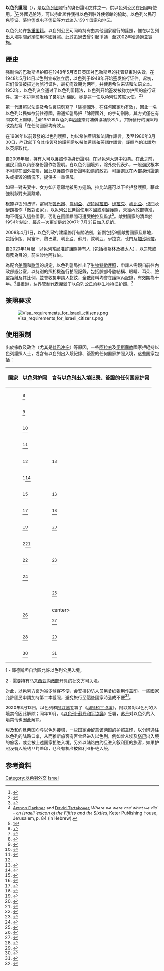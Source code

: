 {{Infobox Identity document
| document_name  =  以色列護照<br>{{rtl-lang|he|דרכון ישראלי}}<br>{{rtl-lang|ar|جواز سفر إسرائيلي}} 
| image= Biometric passport of Israel.jpg
| image_caption= 2013年起發行的以色列晶片護照
| image2= File:Israel Biometric Passport.jpg
| image_caption2= 以色列电子护照的个人信息首页。
| date_first_issued= 1948年<br />2012年1月1日<ref>{{Cite web |url=http://www.consilium.europa.eu/prado/en/ISR-AO-03001/index.html |title=存档副本 |accessdate=2020-05-24 |archive-date=2020-02-07 |archive-url=https://web.archive.org/web/20200207041613/https://www.consilium.europa.eu/prado/en/ISR-AO-03001/index.html |dead-url=no }}</ref>(当前版本)
| using_jurisdiction= {{flagicon image|Flag of the Prime Minister of Israel.svg|size=23px}}以色列内政部
| document_type= [[護照|護照]]
| purpose= 識別身份
| eligibility= [[以色列公民|以色列公民]]
| expiration= 发行后1年、5年或10年
| cost=245新谢克尔(成人、暑期、在线支付)<br />155(成人、冬季、在线支付)<br />265新谢克尔(成人，在办护照处付款)<br />125新谢克尔(儿童、暑期、在线支付)<br />90新谢克尔(儿童，冬季，在线支付)<br />140新谢克尔(儿童，在办护照处付款)<ref>{{Cite web|url=https://www.gov.il/en/service/application_for_biometric_passport2|title=Apply for an Israeli passport|website=GOV.IL|language=en|access-date=2020-01-07|archive-date=2020-04-03|archive-url=https://web.archive.org/web/20200403160526/https://www.gov.il/en/service/application_for_biometric_passport2|dead-url=no}}</ref>
}}
'''以色列護照'''（{{lang-he|'''דרכון ישראלי'''}}），是[[以色列|以色列國]]發行的身份證明文件之一，供以色列公民在出國時使用。<ref>{{Cite web |url=http://www.israelemb.org/ConsularTravelDoc.html |title=Embassy of Israel in the US. Consular Section |accessdate=2020-05-24 |archive-date=2005-05-11 |archive-url=https://web.archive.org/web/20050511235440/http://www.israelemb.org/ConsularTravelDoc.html |dead-url=no }}</ref>在外國遇險時，可以持此證件獲得以色列駐外使领館的協助。以色列公民可免签证、落地签或电子签证等方式进入159个国家和地区。

以色列允许[[多重国籍|多重国籍]]。以色列公民可同時持有由其他國家發行的護照，惟在以色列出入境期間必須使用本國護照。此政策過去曾引起爭議，至2002年獲通過並實施。

==歷史==
强制性的巴勒斯坦护照在1948年5月15日英国对巴勒斯坦的托管结束时失效。在1948年5月14日以色列宣布独立后，以色列于1948年开始签发旅行证件。起初，它们仅仅被描述为旅行证件，最初有效期为两年，并使用希伯来语和法语文本。1952年，以色列议会通过了以色列国籍法，以色列开始签发被称为护照的旅行证件。第一本护照颁发给了[[果尔达·梅厄|果尔达·梅厄]]，她是第一任以色列驻苏联大使。<ref>{{cite web|title=Golda|url=http://www.emeryweiner.org/cmtpages.php?file_name=goldacircle&link_id=294&preview=A|publisher=The Emery/Weiner School|archiveurl=https://web.archive.org/web/20110726030417/http://www.emeryweiner.org/cmtpages.php?file_name=goldacircle&link_id=294&preview=A|archivedate=2011-07-26|accessdate=2020-05-24|dead-url=yes}}</ref><ref>{{cite web|last=Pine|first=Dan|title=Golda Meir’s life was devoted to building Zionism|url=http://www.jewishsf.com/content/2-0-/module/displaystory/story_id/26398/edition_id/509/format/html/displaystory.html|publisher=San Francisco Jewish Community Publications Inc.|accessdate=2005-07-15|archiveurl=https://web.archive.org/web/20120826214419/http://www.jweekly.com/article/full/26545/golda-meir-s-life-was-devoted-to-building-zionism/|archivedate=2012-08-26|dead-url=yes}}</ref>

第一代護照以法語及希伯萊語刻寫了「除[[德國|德國]]外，在任何國家均有效」，因此一名以色列公民如欲前往德國，需通知當局把「除德國外」的字句刪除，其方式僅在有關字句上劃線。<ref>[[Amnon_Dankner|Amnon Dankner]] and [[David_Tartakover|David Tartakover]], ''Where we were and what we did - an Israeli lexicon of the Fifties and the Sixties'', Keter Publishing House, Jerusalem, p. 84 (in Hebrew).</ref>至1952年以色列與[[西德|西德]]簽訂補償協議後不久，其後發行的護照均改為刻寫「在任何國家均有效」。

在1980年以前簽發的以色列護照，均以希伯萊語和法語作語言，及至1980年3月30日，內政部下令其後簽發的護照需以希伯萊語和英語作語言，護照內的法語均以英語取代。

自2006年起，持有人可以護照作為身份證明，在以色列大選中投票。在此之前，選民只能以內部身份證作為證明。在以色列國境外，除外交代表外，一般選民根本不可能在國外投票，因此以護照作身份證明投票的政策，可讓選民在內部身份證遺失或損毀的情況下，提供多一重保障。

如果一對夫妻中，女方如非意願地被男方逼婚，拉比法庭可以下令拒發護照，藉此強制該對夫妻離婚。

根據以色列法律，當局把[[黎巴嫩|黎巴嫩]]、[[敘利亞|敘利亞]]、[[沙特阿拉伯|沙特阿拉伯]]、[[伊拉克|伊拉克]]、[[利比亞|利比亞]]、[[也門|也門]]及[[伊朗|伊朗]]視作「敵對國家」，以色列公民無論使用本國或別國護照，未經內政部特准，均不得進入這些國家，否則在回國期間可遭受檢控及監禁<ref>[http://news.epochtimes.com/b5/7/12/7/n1934183.htm]</ref>。敵對國家的清單於1954年制定，最近一次更新是於2007年7月25日加入伊朗。

2008年4月1日，以色列政府建議修訂有關法例，新例包括9個敵對國家及屬地，包括伊朗、阿富汗、黎巴嫩、利比亞、蘇丹、敘利亞、伊拉克、也門及[[加沙地帶|加沙地帶]]。

自2020年1月起，以色列當局准許護照持有人（包括穆斯林及猶太人），以宗教或商務為目的，前往沙地阿拉伯。

為配合[[美國|美國]]和[[歐盟|歐盟]]的規定，以色列當局推出了[[生物特徵護照|生物特徵護照]]，申請人需親自前往內政部辦公室，以特別的照相機進行拍照記錄，包括臉部骨骼結構、眼睛、耳朵、臉型距離及其比例，並會收集申請人指紋，全數資料均會在護照內記錄，有效期為十年。<ref>{{Cite web |url=http://www.theyeshivaworld.com/article.php?p=16519 |title=The Yeshiva World, Israel Moving to Biometric Passport. From Jewish News |accessdate=2020-05-24 |archive-date=2012-02-13 |archive-url=https://web.archive.org/web/20120213225209/http://www.theyeshivaworld.com/article.php?p=16519 |dead-url=no }}</ref>据报道，边界管制代表撕毁了以色列公民的非生物特征护照。<ref>{{Cite web|author=Morning News system|url=https://www.mako.co.il/tv-morning-news/articles/Article-031946ffb406561006.htm|title=Israelis claim that their passports were torn in the border control, and they had to pay for new ones|website=[[Keshet_Media_Group#Mako|Mako]]|language=he|publisher=Presented by Nesli Barda|date=2018-08-22|access-date=2018-08-23|archive-date=2019-04-30|archive-url=https://web.archive.org/web/20190430154439/https://www.mako.co.il/tv-morning-news/articles/Article-031946ffb406561006.htm|dead-url=no}}</ref>

==簽證要求==
{{Main|以色列公民签证要求}}
[[Image:Visa_requirements_for_Israeli_citizens.png|right]]

==使用限制==
出於宗教及政治（尤其是[[以巴冲突|以巴冲突]]）等原因，一些[[阿拉伯世界|阿拉伯]]及[[伊斯蘭教|伊斯蘭教]]國家拒絕持以色列護照人士，或含有以色列出入境紀錄、簽證的任何国家护照入境，这些国家包括：
{| class="wikitable"
|-
! 国家
! 以色列护照
! 含有以色列出入境记录、簽證的任何国家护照
|-
| {{flag|Algeria}} || {{BLACK|style=color:white;|拒绝入境}}<ref>{{Timatic|nationality=IL|destination=DZ}}</ref> || <center>{{yes|无此限制}}</center>
|-
| {{flag|Bangladesh}} || {{BLACK|style=color:white;|拒绝入境}}<ref>{{Timatic|nationality=IL|destination=BD}}</ref> || <center>{{yes|无此限制}}</center>
|-
| {{flag|Brunei}} || {{BLACK|style=color:white;|拒绝入境}}<ref>{{Timatic|nationality=IL|destination=BN}}</ref> || <center>{{yes|无此限制}}</center>
|-
| {{flag|Djibouti}} || {{BLACK|style=color:white;|拒绝入境}}<ref name="ReferenceA">{{Timatic|nationality=IL|destination=DJ}}</ref> || <center>{{yes|无此限制}}</center>
|-
| {{flag|Iran}} || {{BLACK|style=color:white;|拒绝入境}}<ref name="ReferenceA"/> || {{BLACK|style=color:white;|拒绝入境}}<ref>{{Cite web |url=https://www.timaticweb.com/cgi-bin/tim_website_client.cgi?FullText=1&COUNTRY=IR&SECTION=PA&SUBSECTION=WA&user=KLMB2C&subuser=KLMB2C |title=存档副本 |accessdate=2015-10-14 |archive-date=2017-02-15 |archive-url=https://web.archive.org/web/20170215221530/https://www.timaticweb.com/cgi-bin/tim_website_client.cgi?FullText=1&COUNTRY=IR&SECTION=PA&SUBSECTION=WA&user=KLMB2C&subuser=KLMB2C |dead-url=yes }}</ref>
|-
| {{flag|Iraq}} || {{BLACK|style=color:white;|拒绝入境}}<sup>1</sup><ref>{{Timatic|nationality=IL|destination=IQ}}</ref> || <center>{{yes|无此限制}}</center>
|-
| {{flag|Kuwait}} || {{BLACK|style=color:white;|拒绝入境}}<ref name="ReferenceB">{{Timatic|nationality=IL|destination=KW}}</ref> || {{yes-no|可能会拒绝入境}}<ref name="travel.gc.ca">{{Cite web |url=http://travel.gc.ca/destinations/kuwait#entryexit |title=存档副本 |accessdate=2015-10-14 |archive-date=2017-11-07 |archive-url=https://web.archive.org/web/20171107112338/https://travel.gc.ca/destinations/kuwait#entryexit |dead-url=no }}</ref>
|-
| {{flag|Lebanon}} || {{BLACK|style=color:white;|拒绝入境}}<ref>{{Timatic|nationality=IL|destination=LB}}</ref> || {{BLACK|style=color:white;|拒绝入境}}<ref>{{Cite web |url=https://www.timaticweb.com/cgi-bin/tim_website_client.cgi?FullText=1&COUNTRY=LB&SECTION=PA&SUBSECTION=WA&user=KLMB2C&subuser=KLMB2C |title=存档副本 |accessdate=2015-10-14 |archive-date=2017-03-01 |archive-url=https://web.archive.org/web/20170301052233/https://www.timaticweb.com/cgi-bin/tim_website_client.cgi?FullText=1&COUNTRY=LB&SECTION=PA&SUBSECTION=WA&user=KLMB2C&subuser=KLMB2C |dead-url=yes }}</ref>
|-
| {{flag|Libya}} || {{BLACK|style=color:white;|拒绝入境}}<ref>{{Timatic|nationality=IL|destination=LY}}</ref> || {{BLACK|style=color:white;|拒绝入境}}<ref>{{Cite web |url=https://www.timaticweb.com/cgi-bin/tim_website_client.cgi?FullText=1&COUNTRY=LY&SECTION=PA&SUBSECTION=WA&user=KLMB2C&subuser=KLMB2C |title=存档副本 |accessdate=2015-10-14 |archive-date=2017-03-01 |archive-url=https://web.archive.org/web/20170301070930/https://www.timaticweb.com/cgi-bin/tim_website_client.cgi?FullText=1&COUNTRY=LY&SECTION=PA&SUBSECTION=WA&user=KLMB2C&subuser=KLMB2C |dead-url=yes }}</ref>
|-
| {{flag|Malaysia}} || {{no|需要簽證和入境許可}}<sup>2</sup><ref>{{Timatic|nationality=IL|destination=MY}}</ref> || <center>{{yes|无此限制}}</center>
|-
| {{flag|Oman}} || {{BLACK|style=color:white;|拒绝入境}}<ref>{{Timatic|nationality=IL|destination=OM}}</ref> || {{yes-no|可能会拒绝入境}}<ref>{{Cite web |url=http://travel.gc.ca/destinations/oman#entryexit |title=存档副本 |accessdate=2015-10-14 |archive-date=2017-08-24 |archive-url=https://web.archive.org/web/20170824064438/https://travel.gc.ca/destinations/oman#entryexit |dead-url=no }}</ref>
|-
| {{flag|Pakistan}} ||  {{no|需要簽證和入境許可}}<ref>{{Timatic|nationality=IL|destination=PK}}</ref> || <center>{{yes|无此限制}}</center>
|-
| {{flag|Qatar}} || <center>{{no|需要簽證}}</center> || {{yes-no|可能会拒绝入境}}<ref>{{Cite web |url=http://travel.gc.ca/destinations/qatar#entryexit |title=存档副本 |accessdate=2015-10-14 |archive-date=2017-11-07 |archive-url=https://web.archive.org/web/20171107113246/https://travel.gc.ca/destinations/qatar#entryexit |dead-url=no }}</ref>
|-
| {{flag|Saudi Arabia}} || {{BLACK|style=color:white;|拒绝入境}}<ref>{{Timatic|nationality=IL|destination=SA}}</ref> || center>{{yes|无此限制}}</center><ref>{{Cite web|url=https://help.visitsaudi.com/hc/en-us/articles/360009471279-It-is-possible-to-visit-KSA-with-an-Israeli-stamp-on-the-passport-|2=|dead-url=yes|title=存档副本|access-date=2021-04-17|archive-date=2020-11-29|archive-url=https://web.archive.org/web/20201129215648/https://help.visitsaudi.com/hc/en-us/articles/360009471279-It-is-possible-to-visit-KSA-with-an-Israeli-stamp-on-the-passport-}}</ref>
|-
| {{flag|Syria}} || {{BLACK|style=color:white;|拒绝入境}}<ref>{{Timatic|nationality=IL|destination=SY}}</ref> || {{BLACK|style=color:white;|拒绝入境}}<ref>{{Cite web |url=https://www.timaticweb.com/cgi-bin/tim_website_client.cgi?FullText=1&COUNTRY=SY&SECTION=PA&SUBSECTION=WA&user=KLMB2C&subuser=KLMB2C |title=存档副本 |accessdate=2015-10-14 |archive-date=2017-03-01 |archive-url=https://web.archive.org/web/20170301052421/https://www.timaticweb.com/cgi-bin/tim_website_client.cgi?FullText=1&COUNTRY=SY&SECTION=PA&SUBSECTION=WA&user=KLMB2C&subuser=KLMB2C |dead-url=yes }}</ref>
|-
| {{flag|Yemen}} || {{BLACK|style=color:white;|拒绝入境}}<ref>{{Timatic|nationality=IL|destination=YE}}</ref> || {{BLACK|style=color:white;|拒绝入境}}<ref>{{Cite web |url=https://www.timaticweb.com/cgi-bin/tim_website_client.cgi?FullText=1&COUNTRY=YE&SECTION=PA&SUBSECTION=WA&user=KLMB2C&subuser=KLMB2C |title=存档副本 |accessdate=2015-10-14 |archive-date=2017-03-01 |archive-url=https://web.archive.org/web/20170301071141/https://www.timaticweb.com/cgi-bin/tim_website_client.cgi?FullText=1&COUNTRY=YE&SECTION=PA&SUBSECTION=WA&user=KLMB2C&subuser=KLMB2C |dead-url=yes }}</ref>
|}
<nowiki>1</nowiki> - 庫德斯坦自治區允許以色列公民入境。

<nowiki>2</nowiki> - 需要持有[[马来西亚内政部|马来西亚内政部]]开具的批文方可入境。

对此，以色列方面为减少旅客不便，会安排边防人员另备纸张用作盖印。一些國家允許國民申請加持第二本護照，避免旅行至這些國家時造成不便<ref>{{Cite web |url=https://www.boca.gov.tw/cp-21-15-fd18c-1.html |title=國人加持第二本護照相關規定 |accessdate=2018-01-20 |archive-date=2018-01-20 |archive-url=https://web.archive.org/web/20180120124610/https://www.boca.gov.tw/cp-21-15-fd18c-1.html |dead-url=no }}</ref>。

2020年8月13日，以色列和[[阿联酋|阿联酋]]签署了《[[以阿和平協議|以阿和平協議]]》，阿联酋对以色列的入境禁令因此解除；同年10月，《[[以色列–蘇丹和平協議|以色列–蘇丹和平協議]]》签署，[[苏丹|苏丹]]对以色列的入境禁令也因此解除。

埃及和约旦两国均与以色列接壤，一些国家会留意该两国的护照盖印，以分辨通往以色列的陆路口岸，从而推断旅客有否曾经进入以色列。例如曾从埃及[[塔巴_(埃及)|塔巴]]出入境的旅客，或会被上述国家拒绝入境。另外以陆路由约旦进入叙利亚的旅客，如果护照没有入境约旦的盖印，也会有机会被叙利亚拒绝入境。

==参考資料==
{{reflist}}

{{护照}}
[[Category:以色列外交|Category:以色列外交]]
[[Category:各國護照|Israel]]